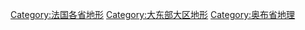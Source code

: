 [[Category:法国各省地形|Category:法国各省地形]]
[[Category:大东部大区地形|Category:大东部大区地形]]
[[Category:奥布省地理|Category:奥布省地理]]